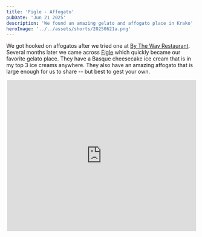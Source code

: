 ```yaml
---
title: 'Figle - Affogato'
pubDate: 'Jun 21 2025'
description: 'We found an amazing gelato and affogato place in Krako'
heroImage: '../../assets/shorts/20250621a.png'
---
```


We got hooked on affogatos after we tried one at [By The Way Restaurant](https://bytheway.bar/). Several months later we came across [Figle](https://www.facebook.com/p/Figle-100075998304608/) which quickly became our favorite gelato place. They have a Basque cheesecake ice cream that is in my top 3 ice creams anywhere. They also have an amazing affogato that is large enough for us to share -- but best to gest your own.

<div style="max-width: 500px; margin: 0 auto; aspect-ratio: 5/4;">
<iframe src="https://www.google.com/maps/embed?pb=!1m18!1m12!1m3!1d13604.657517810929!2d19.95338301325745!3d50.05418677062891!2m3!1f0!2f0!3f0!3m2!1i1024!2i768!4f13.1!3m3!1m2!1s0x47165b50ebd1cb89%3A0x39c43b7089617173!2sFigle!5e1!3m2!1sen!2spl!4v1756450147862!5m2!1sen!2spl"
		style="border:0;width:100%;height:100%;display:block;"
		allowfullscreen=""
		loading="lazy"
		referrerpolicy="no-referrer-when-downgrade"
		class="mx-auto">
      </iframe>
</div>
